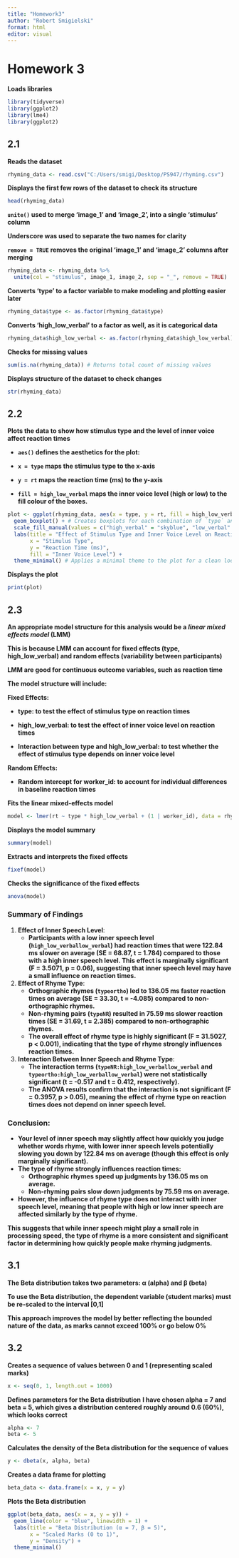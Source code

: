 ```yaml
---
title: "Homework3"
author: "Robert Smigielski"
format: html
editor: visual
---
```


# Homework 3

**Loads libraries**

```r
library(tidyverse)
library(ggplot2)
library(lme4)
library(ggplot2)
```

## 2.1

**Reads the dataset**

```r
rhyming_data <- read.csv("C:/Users/smigi/Desktop/PS947/rhyming.csv")
```

**Displays the first few rows of the dataset to check its structure**

```r
head(rhyming_data)
```

**`unite()` used to merge 'image_1' and 'image_2', into a single 'stimulus' column**

**Underscore was used to separate the two names for clarity**

**`remove = TRUE` removes the original 'image_1' and 'image_2' columns after merging**

```r
rhyming_data <- rhyming_data %>% 
  unite(col = "stimulus", image_1, image_2, sep = "_", remove = TRUE)
```

**Converts 'type' to a factor variable to make modeling and plotting easier later**

```r
rhyming_data$type <- as.factor(rhyming_data$type)
```

**Converts 'high_low_verbal' to a factor as well, as it is categorical data**

```r
rhyming_data$high_low_verbal <- as.factor(rhyming_data$high_low_verbal)
```

**Checks for missing values**

```r
sum(is.na(rhyming_data)) # Returns total count of missing values
```

**Displays structure of the dataset to check changes**

```r
str(rhyming_data)
```

## 2.2

**Plots the data to show how stimulus type and the level of inner voice affect reaction times**

-   **`aes()` defines the aesthetics for the plot:**

-   **`x = type` maps the stimulus type to the x-axis**

-   **`y = rt` maps the reaction time (ms) to the y-axis**

-   **`fill = high_low_verbal` maps the inner voice level (high or low) to the fill colour of the boxes.**

```r
plot <- ggplot(rhyming_data, aes(x = type, y = rt, fill = high_low_verbal)) + 
  geom_boxplot() + # Creates boxplots for each combination of `type` and `high_low_verbal`
  scale_fill_manual(values = c("high_verbal" = "skyblue", "low_verbal" = "salmon")) + # Fills boxplot with custom colors
  labs(title = "Effect of Stimulus Type and Inner Voice Level on Reaction Times",
       x = "Stimulus Type",
       y = "Reaction Time (ms)",
       fill = "Inner Voice Level") +
  theme_minimal() # Applies a minimal theme to the plot for a clean look
```

**Displays the plot**

```r
print(plot)
```

## 2.3

**An appropriate model structure for this analysis would be a *linear mixed effects model* (LMM)**

**This is because LMM can account for fixed effects (type, high_low_verbal) and random effects (variability between participants)**

**LMM are good for continuous outcome variables, such as reaction time**

**The model structure will include:**

**Fixed Effects:**

-   **type: to test the effect of stimulus type on reaction times**

-   **high_low_verbal: to test the effect of inner voice level on reaction times**

-   **Interaction between type and high_low_verbal: to test whether the effect of stimulus type depends on inner voice level**

**Random Effects:**

-   **Random intercept for worker_id: to account for individual differences in baseline reaction times**

**Fits the linear mixed-effects model**

```r
model <- lmer(rt ~ type * high_low_verbal + (1 | worker_id), data = rhyming_data)
```

**Displays the model summary**

```r
summary(model)
```

**Extracts and interprets the fixed effects**

```r
fixef(model)
```

**Checks the significance of the fixed effects**

```r
anova(model)
```

### **Summary of Findings**

1.  **Effect of Inner Speech Level**:
    -   **Participants with a low inner speech level (`high_low_verballow_verbal`) had reaction times that were 122.84 ms slower on average (SE = 68.87, t = 1.784) compared to those with a high inner speech level. This effect is marginally significant (F = 3.5071, p = 0.06), suggesting that inner speech level may have a small influence on reaction times.**
2.  **Effect of Rhyme Type**:
    -   **Orthographic rhymes (`typeortho`) led to 136.05 ms faster reaction times on average (SE = 33.30, t = -4.085) compared to non-orthographic rhymes.**
    -   **Non-rhyming pairs (`typeNR`) resulted in 75.59 ms slower reaction times (SE = 31.69, t = 2.385) compared to non-orthographic rhymes.**
    -   **The overall effect of rhyme type is highly significant (F = 31.5027, p \< 0.001), indicating that the type of rhyme strongly influences reaction times.**
3.  **Interaction Between Inner Speech and Rhyme Type**:
    -   **The interaction terms (`typeNR:high_low_verballow_verbal` and `typeortho:high_low_verballow_verbal`) were not statistically significant (t = -0.517 and t = 0.412, respectively).**
    -   **The ANOVA results confirm that the interaction is not significant (F = 0.3957, p \> 0.05), meaning the effect of rhyme type on reaction times does not depend on inner speech level.**

### **Conclusion**:

-   **Your level of inner speech may slightly affect how quickly you judge whether words rhyme, with lower inner speech levels potentially slowing you down by 122.84 ms on average (though this effect is only marginally significant).**
-   **The type of rhyme strongly influences reaction times:**
    -   **Orthographic rhymes speed up judgments by 136.05 ms on average.**
    -   **Non-rhyming pairs slow down judgments by 75.59 ms on average.**
-   **However, the influence of rhyme type does not interact with inner speech level, meaning that people with high or low inner speech are affected similarly by the type of rhyme.**

**This suggests that while inner speech might play a small role in processing speed, the type of rhyme is a more consistent and significant factor in determining how quickly people make rhyming judgments.**

## 3.1

**The Beta distribution takes two parameters: α (alpha) and β (beta)**

**To use the Beta distribution, the dependent variable (student marks) must be re-scaled to the interval \[0,1\]**

**This approach improves the model by better reflecting the bounded nature of the data, as marks cannot exceed 100% or go below 0%**

## 3.2

**Creates a sequence of values between 0 and 1 (representing scaled marks)**

```r
x <- seq(0, 1, length.out = 1000)
```

**Defines parameters for the Beta distribution** **I have chosen alpha = 7 and beta = 5, which gives a distribution centered roughly around 0.6 (60%), which looks correct**

```r
alpha <- 7
beta <- 5
```

**Calculates the density of the Beta distribution for the sequence of values**

```r
y <- dbeta(x, alpha, beta)
```

**Creates a data frame for plotting**

```r
beta_data <- data.frame(x = x, y = y)
```

**Plots the Beta distribution**

```r
ggplot(beta_data, aes(x = x, y = y)) +
  geom_line(color = "blue", linewidth = 1) +
  labs(title = "Beta Distribution (α = 7, β = 5)",
       x = "Scaled Marks (0 to 1)",
       y = "Density") +
  theme_minimal()
```
